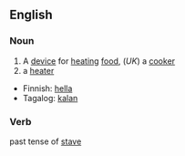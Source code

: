 ==English==
===Noun===
#A [[device]] for [[heat]]ing [[food]], (''UK'') a [[cooker]]
#a [[heater]]

*Finnish: [[hella]]
*Tagalog: [[kalan]]
===Verb===
past tense of [[stave]]